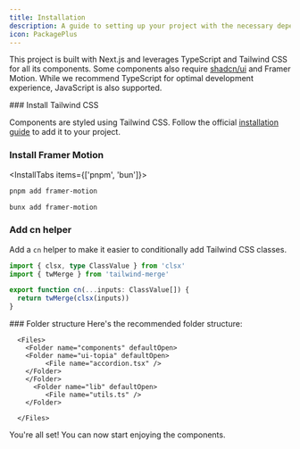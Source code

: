 ```yaml
---
title: Installation
description: A guide to setting up your project with the necessary dependencies and structure.
icon: PackagePlus
---
```


This project is built with Next.js and leverages TypeScript and Tailwind CSS for all its components. Some components also require [shadcn/ui](https://ui.shadcn.com/docs/installation) and Framer Motion. While we recommend TypeScript for optimal development experience, JavaScript is also supported.

<Steps>
<Step>
### Install Tailwind CSS

Components are styled using Tailwind CSS. Follow the official [installation guide](https://tailwindcss.com/docs/installation) to add it to your project.
</Step>

<Step>

### Install Framer Motion

<InstallTabs items={['pnpm', 'bun']}>

```bash tab="pnpm"
pnpm add framer-motion

```
```bash tab="bun"
bunx add framer-motion

```

</InstallTabs>

</Step>


<Step>

### Add cn helper

Add a `cn` helper to make it easier to conditionally add Tailwind CSS classes.

```ts title="lib/utils.ts"
import { clsx, type ClassValue } from 'clsx'
import { twMerge } from 'tailwind-merge'

export function cn(...inputs: ClassValue[]) {
  return twMerge(clsx(inputs))
}
```

</Step>
<Step>
### Folder structure
Here's the recommended folder structure:

      <Files>
        <Folder name="components" defaultOpen>
        <Folder name="ui-topia" defaultOpen>
             <File name="accordion.tsx" />
        </Folder>
        </Folder>
          <Folder name="lib" defaultOpen>
             <File name="utils.ts" />
        </Folder>

      </Files>

You're all set! You can now start enjoying the components.

</Step>


</Steps>
